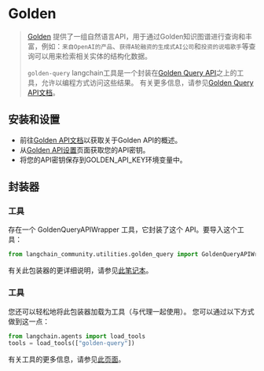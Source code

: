 # Golden

>[Golden](https://golden.com) 提供了一组自然语言API，用于通过Golden知识图谱进行查询和丰富，例如：`来自OpenAI的产品`、`获得A轮融资的生成式AI公司`和`投资的说唱歌手`等查询可以用来检索相关实体的结构化数据。
>
>`golden-query` langchain工具是一个封装在[Golden Query API](https://docs.golden.com/reference/query-api)之上的工具，允许以编程方式访问这些结果。
>有关更多信息，请参见[Golden Query API文档](https://docs.golden.com/reference/query-api)。

## 安装和设置
- 前往[Golden API文档](https://docs.golden.com/)以获取关于Golden API的概述。
- 从[Golden API设置](https://golden.com/settings/api)页面获取您的API密钥。
- 将您的API密钥保存到GOLDEN_API_KEY环境变量中。

## 封装器

### 工具

存在一个 GoldenQueryAPIWrapper 工具，它封装了这个 API。要导入这个工具：

```python
from langchain_community.utilities.golden_query import GoldenQueryAPIWrapper
```

有关此包装器的更详细说明，请参见[此笔记本](/docs/integrations/tools/golden_query)。

### 工具

您还可以轻松地将此包装器加载为工具（与代理一起使用）。
您可以通过以下方式做到这一点：
```python
from langchain.agents import load_tools
tools = load_tools(["golden-query"])
```

有关工具的更多信息，请参见[此页面](/docs/how_to/tools_builtin)。
